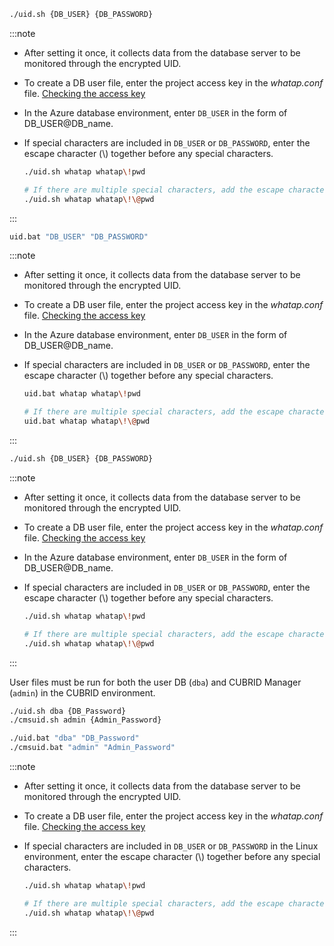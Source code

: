 <Xclude product="oracle-pro,cubrid">

<Tabs groupId='os'>

<TabItem value="linux" label="Linux" default>

```bash title="BASH"
./uid.sh {DB_USER} {DB_PASSWORD}
```

:::note

- After setting it once, it collects data from the database server to be monitored through the encrypted UID.
- To create a DB user file, enter the project access key in the _whatap.conf_ file. [Checking the access key](#check-accesskey)
- In the Azure database environment, enter `DB_USER` in the form of DB_USER@DB_name.
- If special characters are included in `DB_USER` or `DB_PASSWORD`, enter the escape character (\\) together before any special characters.

  ```bash title='Example'
  ./uid.sh whatap whatap\!pwd

  # If there are multiple special characters, add the escape character(\) for each.
  ./uid.sh whatap whatap\!\@pwd
  ```

:::

</TabItem>
<TabItem value="windows" label="Windows">

```bash title="CMD"
uid.bat "DB_USER" "DB_PASSWORD"
```

:::note

- After setting it once, it collects data from the database server to be monitored through the encrypted UID.
- To create a DB user file, enter the project access key in the _whatap.conf_ file. [Checking the access key](#check-accesskey)
- In the Azure database environment, enter `DB_USER` in the form of DB_USER@DB_name.
- If special characters are included in `DB_USER` or `DB_PASSWORD`, enter the escape character (\\) together before any special characters.

  ```bash title='Example'
  uid.bat whatap whatap\!pwd

  # If there are multiple special characters, add the escape character(\) for each.
  uid.bat whatap whatap\!\@pwd
  ```

:::

</TabItem>
</Tabs>

</Xclude>

<InDoc product="oracle-pro">

```bash title="BASH"
./uid.sh {DB_USER} {DB_PASSWORD}
```

:::note

- After setting it once, it collects data from the database server to be monitored through the encrypted UID.
- To create a DB user file, enter the project access key in the _whatap.conf_ file. [Checking the access key](#check-accesskey)
- In the Azure database environment, enter `DB_USER` in the form of DB_USER@DB_name.
- If special characters are included in `DB_USER` or `DB_PASSWORD`, enter the escape character (\\) together before any special characters.

  ```bash title='Example'
  ./uid.sh whatap whatap\!pwd

  # If there are multiple special characters, add the escape character(\) for each.
  ./uid.sh whatap whatap\!\@pwd
  ```

:::

</InDoc>

<InDoc product="cubrid">

User files must be run for both the user DB (`dba`) and CUBRID Manager (`admin`) in the CUBRID environment.

<Tabs groupId='os'>

<TabItem value="linux" label="Linux" default>

```bash title="BASH"
./uid.sh dba {DB_Password}
./cmsuid.sh admin {Admin_Password}
```

</TabItem>
<TabItem value="windows" label="Windows">

```bash title="CMD"
./uid.bat "dba" "DB_Password"
./cmsuid.bat "admin" "Admin_Password"
```

</TabItem>
</Tabs>

:::note

- After setting it once, it collects data from the database server to be monitored through the encrypted UID.

- To create a DB user file, enter the project access key in the _whatap.conf_ file. [Checking the access key](#check-accesskey)

- If special characters are included in `DB_USER` or `DB_PASSWORD` in the Linux environment, enter the escape character (\\) together before any special characters.

  ```bash title='Example'
  ./uid.sh whatap whatap\!pwd

  # If there are multiple special characters, add the escape character(\) for each.
  ./uid.sh whatap whatap\!\@pwd
  ```

:::

</InDoc>

